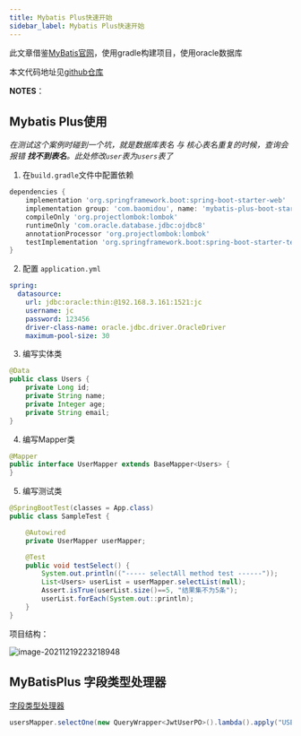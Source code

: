 ```yaml
---
title: Mybatis Plus快速开始
sidebar_label: Mybatis Plus快速开始
---
```

此文章借鉴[MyBatis官网](https://baomidou.com/pages/226c21/#%E5%88%9D%E5%A7%8B%E5%8C%96%E5%B7%A5%E7%A8%8B)，使用gradle构建项目，使用oracle数据库

本文代码地址见[github仓库](https://github.com/whalefall541/mybatis-plus)

**NOTES**：

## Mybatis Plus使用

*在测试这个案例时碰到一个坑，就是数据库表名 与 核心表名重复的时候，查询会报错 **找不到表名**。此处修改`user`表为`users`表了*

1. 在`build.gradle`文件中配置依赖

```groovy
dependencies {
    implementation 'org.springframework.boot:spring-boot-starter-web'
    implementation group: 'com.baomidou', name: 'mybatis-plus-boot-starter', version: '3.2.0'
    compileOnly 'org.projectlombok:lombok'
    runtimeOnly 'com.oracle.database.jdbc:ojdbc8'
    annotationProcessor 'org.projectlombok:lombok'
    testImplementation 'org.springframework.boot:spring-boot-starter-test'
}
```



2. 配置 `application.yml`

```yml
spring:
  datasource:
    url: jdbc:oracle:thin:@192.168.3.161:1521:jc
    username: jc
    password: 123456
    driver-class-name: oracle.jdbc.driver.OracleDriver
    maximum-pool-size: 30
```

3. 编写实体类

```java
@Data
public class Users {
    private Long id;
    private String name;
    private Integer age;
    private String email;
}
```

4. 编写Mapper类

```java
@Mapper
public interface UserMapper extends BaseMapper<Users> {
}
```

5. 编写测试类

```java
@SpringBootTest(classes = App.class)
public class SampleTest {

    @Autowired
    private UserMapper userMapper;

    @Test
    public void testSelect() {
        System.out.println(("----- selectAll method test ------"));
        List<Users> userList = userMapper.selectList(null);
        Assert.isTrue(userList.size()==5, "结果集不为5条");
        userList.forEach(System.out::println);
    }
}
```

项目结构：

![image-20211219223218948](https://s2.loli.net/2023/07/15/4m8UKMGd3Qts1C5.png)

## MyBatisPlus 字段类型处理器

[字段类型处理器](https://baomidou.com/guides/type-handler/)

```java
usersMapper.selectOne(new QueryWrapper<JwtUserPO>().lambda().apply("USERNAME = {0,jdbcType=CHAR,typeHandler=" + TrimmedStringTypeHandler.class.getCanonicalName() + "}", username));
```
